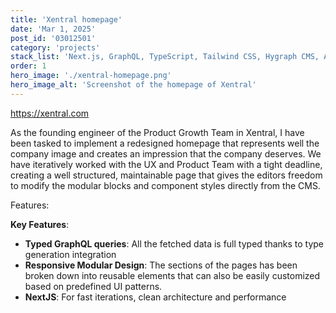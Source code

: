 ```yaml
---
title: 'Xentral homepage'
date: 'Mar 1, 2025'
post_id: '03012501'
category: 'projects'
stack_list: 'Next.js, GraphQL, TypeScript, Tailwind CSS, Hygraph CMS, AWS'
order: 1
hero_image: './xentral-homepage.png'
hero_image_alt: 'Screenshot of the homepage of Xentral'
---
```


https://xentral.com

As the founding engineer of the Product Growth Team in Xentral, I have been tasked to implement a redesigned homepage that represents well the company image and creates an impression that the company deserves.
We have iteratively worked with the UX and Product Team with a tight deadline, creating a well structured, maintainable page that gives the editors freedom to modify the modular blocks and component styles directly from the CMS.

Features:

**Key Features**:

-   **Typed GraphQL queries**: All the fetched data is full typed thanks to type generation integration
-   **Responsive Modular Design**: The sections of the pages has been broken down into reusable elements that can also be easily customized based on predefined UI patterns.
-   **NextJS**: For fast iterations, clean architecture and performance
